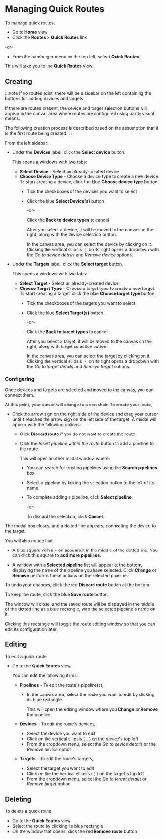 # Managing Quick Routes

To manage quick routes, 

- Go to **Home** view
- Click the **Routes**&nbsp;>&nbsp;**Quick Routes** link

-or-

- From the hamburger menu on the top left, select **Quick Routes**

This will take you to the **Quick Routes** view.

## Creating

:::note
If no routes exist, there will be a sidebar on the left containing the buttons for adding devices and targets.

If there are routes present, the device and target selection buttons will appear in the canvas area where routes are configured using partly visual means.

The following creation process is described based on the assumption that it is the first route being created.
:::

From the left sidebar:

- Under the **Devices** label, click the **Select device** button.

  This opens a windows with two tabs:

  - **Select Device** - Select an already-created device.
  - **Choose Device Type** - Choose a device type to create a new device. To start creating a device, click the blue **Choose device type** button.
    - Tick the checkboxes of the devices you want to select
    - Click the blue **Select Device(s)** button

      -or-

      Click the **Back to device types** to cancel

      After you select a device, it will be moved to the canvas on the right, along with the device selection button.

      In the canvas area, you can select the device by clicking on it. Clicking the vertical ellipsis &#x22EE; on its right opens a dropdown with the _Go to device details_ and _Remove device_ options.

- Under the **Targets** label, click the **Select target** button.

  This opens a windows with two tabs:

  - **Select Target** - Select an already-created device.
  - **Choose Target Type** - Choose a target type to create a new target. To start creating a target, click the blue **Choose target type** button.
    - Tick the checkboxes of the targets you want to select
    - Click the blue **Select Target(s)** button

      -or-

      Click the **Back to target types** to cancel

      After you select a target, it will be moved to the canvas on the right, along with target selection button.

      In the canvas area, you can select the target by clicking on it. Clicking the vertical ellipsis &#x22EE; on its right opens a dropdown with the _Go to target details_ and _Remove target_ options.

### Configuring

Once devices and targets are selected and moved to the canvas, you can connect them.

At this point, your cursor will change to a crosshair. To create your route,

- Click the arrow sign on the right side of the device and drag your cursor until it reaches the arrow sign on the left side of the target.
  A modal will appear with the following options:

  - Click **Discard route** if you do not want to create the route
  - Click the *Insert pipeline within the route* button to add a pipeline to the route.

    This will open another modal window where:

    - You can search for existing pipelines using the **Search pipelines** box.
    - Select a pipeline by ticking the selection button to the left of its name.

    - To complete adding a pipeline, click **Select pipeline**,

      -or-

      To discard the selection, click **Cancel**.

The modal box closes, and a dotted line appears, connecting the device to the target.

You will also notice that

- A blue square with a `+` on appears it in the middle of the dotted line. You can click this square to **add more pipelines**.

- A window with a **Selected pipeline** list will appear at the bottom, displaying the name of the pipeline you have selected. Click **Change** or **Remove** performs these actions on the selected pipeline.

To undo your changes, click the red **Discard route** button at the bottom.

To keep the route, click the blue **Save route** button.

The window will close, and the saved route will be displayed in the middle of the dotted line as a blue rectangle, with the selected pipeline's name on it.

Clicking this rectangle will toggle the route editing window so that you can edit its configuration later.

## Editing

To edit a quick route

- Go to the **Quick Routes** view.

  You can edit the following items:

  - **Pipelines** - To edit the route's pipeline(s),

    - In the canvas area, select the route you want to edit by clicking its blue rectangle.

      This will open the editing window where you **Change** or **Remove** the pipeline.

  - **Devices** - To edit the route's devices,

    - Select the device you want to edit
    - Click on the vertical ellipsis (&#x22EE;) on the device's top left
    - From the dropdown menu, select the _Go to device details_ or the _Remove device_ option

  - **Targets** - To edit the route's targets,

    - Select the target you want to edit
    - Click on the the vertical ellipsis (&#x22EE;) on the target's top left
    - From the dropdown menu, select the _Go to target details_ or _Remove target_ option

## Deleting

To delete a quick route

- Go to the **Quick Routes** view
- Select the route by clicking its blue rectangle
- On the window that opens, click the red **Remove route** button

<Include id="deleting-a-route" />
